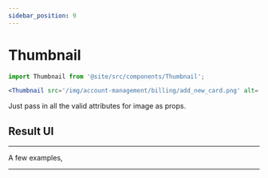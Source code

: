 ```yaml
---
sidebar_position: 9
---
```



# Thumbnail

```jsx
import Thumbnail from '@site/src/components/Thumbnail';

<Thumbnail src='/img/account-management/billing/add_new_card.png' alt='add a new card' width='437px' />;
```

Just pass in all the valid attributes for image as props.

## Result UI

<Thumbnail src='/img/account-management/billing/add_new_card.png' alt='add a new card' width='437px' />

<hr />

A few examples,

<Thumbnail src='/img/account-management/billing/coupon_redemption.png' alt='Coupons and Credits' />

<hr />

<Thumbnail src='/img/account-management/billing/invoice_settings.png' alt='invoice settings' />
